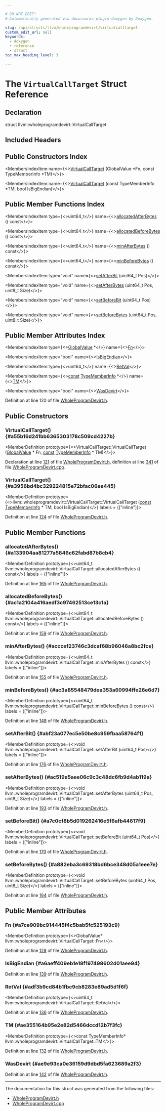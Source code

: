 ```yaml
---

# DO NOT EDIT!
# Automatically generated via docusaurus-plugin-doxygen by Doxygen.

slug: /api/structs/llvm/wholeprogramdevirt/virtualcalltarget
custom_edit_url: null
keywords:
  - doxygen
  - reference
  - struct
toc_max_heading_level: 3

---
```





# The `VirtualCallTarget` Struct Reference

<DoxygenPage pluginConfig={pluginConfig}>



## Declaration

<CodeBlock>struct llvm::wholeprogramdevirt::VirtualCallTarget</CodeBlock>

## Included Headers

<IncludesList>
<IncludesListItem
  filePath="llvm/Transforms/IPO/WholeProgramDevirt.h"
  permalink="/docs/api/files/include/include/llvm/include/llvm/transforms/include/llvm/transforms/ipo/wholeprogramdevirt-h"
  isLocal="true" />
</IncludesList>

## Public Constructors Index

<MembersIndex>

<MembersIndexItem
  name={<><a href="#a55b16d241bb6365303178c509cd4227b">VirtualCallTarget</a> (GlobalValue &#42;Fn, const TypeMemberInfo &#42;TM)</>}>
</MembersIndexItem>

<MembersIndexItem
  name={<><a href="#a3956bd4bc329224815e72bfac06ee445">VirtualCallTarget</a> (const TypeMemberInfo &#42;TM, bool IsBigEndian)</>}>
</MembersIndexItem>

</MembersIndex>

## Public Member Functions Index

<MembersIndex>

<MembersIndexItem
  type={<>uint64&#95;t</>}
  name={<><a href="#a133904aa81277a5846c62fabd87b8cb4">allocatedAfterBytes</a> () const</>}>
</MembersIndexItem>

<MembersIndexItem
  type={<>uint64&#95;t</>}
  name={<><a href="#ac1a2104a416aedf3c97462513ce13c1a">allocatedBeforeBytes</a> () const</>}>
</MembersIndexItem>

<MembersIndexItem
  type={<>uint64&#95;t</>}
  name={<><a href="#acccef23746c3dcaf68b96046a8bc2fce">minAfterBytes</a> () const</>}>
</MembersIndexItem>

<MembersIndexItem
  type={<>uint64&#95;t</>}
  name={<><a href="#ac3a85548479dea353a60994ffe26e6d7">minBeforeBytes</a> () const</>}>
</MembersIndexItem>

<MembersIndexItem
  type="void"
  name={<><a href="#abf23a077ec5e50be8c959fbaa58764f1">setAfterBit</a> (uint64&#95;t Pos)</>}>
</MembersIndexItem>

<MembersIndexItem
  type="void"
  name={<><a href="#ac519a5aee06c9c3c48dc6fb9d4ab119a">setAfterBytes</a> (uint64&#95;t Pos, uint8&#95;t Size)</>}>
</MembersIndexItem>

<MembersIndexItem
  type="void"
  name={<><a href="#a7c0cf8b5d019262416e5f6afb44617f9">setBeforeBit</a> (uint64&#95;t Pos)</>}>
</MembersIndexItem>

<MembersIndexItem
  type="void"
  name={<><a href="#a882eba3c69318bd6bce348d05a1eee7e">setBeforeBytes</a> (uint64&#95;t Pos, uint8&#95;t Size)</>}>
</MembersIndexItem>

</MembersIndex>

## Public Member Attributes Index

<MembersIndex>

<MembersIndexItem
  type={<><a href="/docs/api/classes/llvm/globalvalue">GlobalValue</a> &#42;</>}
  name={<><a href="#a7ce909bc914445f4c5bab5fc525193c9">Fn</a></>}>
</MembersIndexItem>

<MembersIndexItem
  type="bool"
  name={<><a href="#a6aeff409eb1e18f197498602d01aee94">IsBigEndian</a></>}>
</MembersIndexItem>

<MembersIndexItem
  type={<>uint64&#95;t</>}
  name={<><a href="#adf3b9cd84b1fbc9cb8283e89ad5d1f6f">RetVal</a></>}>
</MembersIndexItem>

<MembersIndexItem
  type={<><a href="/docs/api/files/lib/lib/target/lib/target/aarch64/aarch64promoteconstant-cpp/#a90f8350fecae261c25be85d38b451bff">const</a> <a href="/docs/api/structs/llvm/wholeprogramdevirt/typememberinfo">TypeMemberInfo</a> &#42;</>}
  name={<><a href="#ae355164b95e2e82d5466dccd12b7f3fc">TM</a></>}>
</MembersIndexItem>

<MembersIndexItem
  type="bool"
  name={<><a href="#ae9e93ca0e36159d9dbd5fa623689a2f3">WasDevirt</a></>}>
</MembersIndexItem>

</MembersIndex>


Definition at line 120 of file <a href="/docs/api/files/include/include/llvm/include/llvm/transforms/include/llvm/transforms/ipo/wholeprogramdevirt-h">WholeProgramDevirt.h</a>.

<SectionDefinition>

## Public Constructors

### VirtualCallTarget() {#a55b16d241bb6365303178c509cd4227b}

<MemberDefinition
  prototype={<>VirtualCallTarget::VirtualCallTarget (<a href="/docs/api/classes/llvm/globalvalue">GlobalValue</a> &#42; Fn, <a href="/docs/api/files/lib/lib/target/lib/target/aarch64/aarch64promoteconstant-cpp/#a90f8350fecae261c25be85d38b451bff">const</a> <a href="/docs/api/structs/llvm/wholeprogramdevirt/typememberinfo">TypeMemberInfo</a> &#42; TM)</>}>

Declaration at line <a href="/docs/api/files/include/include/llvm/include/llvm/transforms/include/llvm/transforms/ipo/wholeprogramdevirt-h/#l00121">121</a> of file <a href="/docs/api/files/include/include/llvm/include/llvm/transforms/include/llvm/transforms/ipo/wholeprogramdevirt-h">WholeProgramDevirt.h</a>, definition at line <a href="/docs/api/files/lib/lib/transforms/lib/transforms/ipo/wholeprogramdevirt-cpp/#l00341">341</a> of file <a href="/docs/api/files/lib/lib/transforms/lib/transforms/ipo/wholeprogramdevirt-cpp">WholeProgramDevirt.cpp</a>.
</MemberDefinition>

### VirtualCallTarget() {#a3956bd4bc329224815e72bfac06ee445}

<MemberDefinition
  prototype={<>llvm::wholeprogramdevirt::VirtualCallTarget::VirtualCallTarget (<a href="/docs/api/files/lib/lib/target/lib/target/aarch64/aarch64promoteconstant-cpp/#a90f8350fecae261c25be85d38b451bff">const</a> <a href="/docs/api/structs/llvm/wholeprogramdevirt/typememberinfo">TypeMemberInfo</a> &#42; TM, bool IsBigEndian)</>}
  labels = {["inline"]}>

Definition at line <a href="/docs/api/files/include/include/llvm/include/llvm/transforms/include/llvm/transforms/ipo/wholeprogramdevirt-h/#l00124">124</a> of file <a href="/docs/api/files/include/include/llvm/include/llvm/transforms/include/llvm/transforms/ipo/wholeprogramdevirt-h">WholeProgramDevirt.h</a>.
</MemberDefinition>

</SectionDefinition>

<SectionDefinition>

## Public Member Functions

### allocatedAfterBytes() {#a133904aa81277a5846c62fabd87b8cb4}

<MemberDefinition
  prototype={<>uint64&#95;t llvm::wholeprogramdevirt::VirtualCallTarget::allocatedAfterBytes () const</>}
  labels = {["inline"]}>

Definition at line <a href="/docs/api/files/include/include/llvm/include/llvm/transforms/include/llvm/transforms/ipo/wholeprogramdevirt-h/#l00165">165</a> of file <a href="/docs/api/files/include/include/llvm/include/llvm/transforms/include/llvm/transforms/ipo/wholeprogramdevirt-h">WholeProgramDevirt.h</a>.
</MemberDefinition>

### allocatedBeforeBytes() {#ac1a2104a416aedf3c97462513ce13c1a}

<MemberDefinition
  prototype={<>uint64&#95;t llvm::wholeprogramdevirt::VirtualCallTarget::allocatedBeforeBytes () const</>}
  labels = {["inline"]}>

Definition at line <a href="/docs/api/files/include/include/llvm/include/llvm/transforms/include/llvm/transforms/ipo/wholeprogramdevirt-h/#l00159">159</a> of file <a href="/docs/api/files/include/include/llvm/include/llvm/transforms/include/llvm/transforms/ipo/wholeprogramdevirt-h">WholeProgramDevirt.h</a>.
</MemberDefinition>

### minAfterBytes() {#acccef23746c3dcaf68b96046a8bc2fce}

<MemberDefinition
  prototype={<>uint64&#95;t llvm::wholeprogramdevirt::VirtualCallTarget::minAfterBytes () const</>}
  labels = {["inline"]}>

Definition at line <a href="/docs/api/files/include/include/llvm/include/llvm/transforms/include/llvm/transforms/ipo/wholeprogramdevirt-h/#l00155">155</a> of file <a href="/docs/api/files/include/include/llvm/include/llvm/transforms/include/llvm/transforms/ipo/wholeprogramdevirt-h">WholeProgramDevirt.h</a>.
</MemberDefinition>

### minBeforeBytes() {#ac3a85548479dea353a60994ffe26e6d7}

<MemberDefinition
  prototype={<>uint64&#95;t llvm::wholeprogramdevirt::VirtualCallTarget::minBeforeBytes () const</>}
  labels = {["inline"]}>

Definition at line <a href="/docs/api/files/include/include/llvm/include/llvm/transforms/include/llvm/transforms/ipo/wholeprogramdevirt-h/#l00148">148</a> of file <a href="/docs/api/files/include/include/llvm/include/llvm/transforms/include/llvm/transforms/ipo/wholeprogramdevirt-h">WholeProgramDevirt.h</a>.
</MemberDefinition>

### setAfterBit() {#abf23a077ec5e50be8c959fbaa58764f1}

<MemberDefinition
  prototype={<>void llvm::wholeprogramdevirt::VirtualCallTarget::setAfterBit (uint64&#95;t Pos)</>}
  labels = {["inline"]}>

Definition at line <a href="/docs/api/files/include/include/llvm/include/llvm/transforms/include/llvm/transforms/ipo/wholeprogramdevirt-h/#l00176">176</a> of file <a href="/docs/api/files/include/include/llvm/include/llvm/transforms/include/llvm/transforms/ipo/wholeprogramdevirt-h">WholeProgramDevirt.h</a>.
</MemberDefinition>

### setAfterBytes() {#ac519a5aee06c9c3c48dc6fb9d4ab119a}

<MemberDefinition
  prototype={<>void llvm::wholeprogramdevirt::VirtualCallTarget::setAfterBytes (uint64&#95;t Pos, uint8&#95;t Size)</>}
  labels = {["inline"]}>

Definition at line <a href="/docs/api/files/include/include/llvm/include/llvm/transforms/include/llvm/transforms/ipo/wholeprogramdevirt-h/#l00193">193</a> of file <a href="/docs/api/files/include/include/llvm/include/llvm/transforms/include/llvm/transforms/ipo/wholeprogramdevirt-h">WholeProgramDevirt.h</a>.
</MemberDefinition>

### setBeforeBit() {#a7c0cf8b5d019262416e5f6afb44617f9}

<MemberDefinition
  prototype={<>void llvm::wholeprogramdevirt::VirtualCallTarget::setBeforeBit (uint64&#95;t Pos)</>}
  labels = {["inline"]}>

Definition at line <a href="/docs/api/files/include/include/llvm/include/llvm/transforms/include/llvm/transforms/ipo/wholeprogramdevirt-h/#l00170">170</a> of file <a href="/docs/api/files/include/include/llvm/include/llvm/transforms/include/llvm/transforms/ipo/wholeprogramdevirt-h">WholeProgramDevirt.h</a>.
</MemberDefinition>

### setBeforeBytes() {#a882eba3c69318bd6bce348d05a1eee7e}

<MemberDefinition
  prototype={<>void llvm::wholeprogramdevirt::VirtualCallTarget::setBeforeBytes (uint64&#95;t Pos, uint8&#95;t Size)</>}
  labels = {["inline"]}>

Definition at line <a href="/docs/api/files/include/include/llvm/include/llvm/transforms/include/llvm/transforms/ipo/wholeprogramdevirt-h/#l00184">184</a> of file <a href="/docs/api/files/include/include/llvm/include/llvm/transforms/include/llvm/transforms/ipo/wholeprogramdevirt-h">WholeProgramDevirt.h</a>.
</MemberDefinition>

</SectionDefinition>

<SectionDefinition>

## Public Member Attributes

### Fn {#a7ce909bc914445f4c5bab5fc525193c9}

<MemberDefinition
  prototype={<>GlobalValue&#42; llvm::wholeprogramdevirt::VirtualCallTarget::Fn</>}>

Definition at line <a href="/docs/api/files/include/include/llvm/include/llvm/transforms/include/llvm/transforms/ipo/wholeprogramdevirt-h/#l00128">128</a> of file <a href="/docs/api/files/include/include/llvm/include/llvm/transforms/include/llvm/transforms/ipo/wholeprogramdevirt-h">WholeProgramDevirt.h</a>.
</MemberDefinition>

### IsBigEndian {#a6aeff409eb1e18f197498602d01aee94}

<MemberDefinition
  prototype="bool llvm::wholeprogramdevirt::VirtualCallTarget::IsBigEndian">

Definition at line <a href="/docs/api/files/include/include/llvm/include/llvm/transforms/include/llvm/transforms/ipo/wholeprogramdevirt-h/#l00139">139</a> of file <a href="/docs/api/files/include/include/llvm/include/llvm/transforms/include/llvm/transforms/ipo/wholeprogramdevirt-h">WholeProgramDevirt.h</a>.
</MemberDefinition>

### RetVal {#adf3b9cd84b1fbc9cb8283e89ad5d1f6f}

<MemberDefinition
  prototype={<>uint64&#95;t llvm::wholeprogramdevirt::VirtualCallTarget::RetVal</>}>

Definition at line <a href="/docs/api/files/include/include/llvm/include/llvm/transforms/include/llvm/transforms/ipo/wholeprogramdevirt-h/#l00136">136</a> of file <a href="/docs/api/files/include/include/llvm/include/llvm/transforms/include/llvm/transforms/ipo/wholeprogramdevirt-h">WholeProgramDevirt.h</a>.
</MemberDefinition>

### TM {#ae355164b95e2e82d5466dccd12b7f3fc}

<MemberDefinition
  prototype={<>const TypeMemberInfo&#42; llvm::wholeprogramdevirt::VirtualCallTarget::TM</>}>

Definition at line <a href="/docs/api/files/include/include/llvm/include/llvm/transforms/include/llvm/transforms/ipo/wholeprogramdevirt-h/#l00132">132</a> of file <a href="/docs/api/files/include/include/llvm/include/llvm/transforms/include/llvm/transforms/ipo/wholeprogramdevirt-h">WholeProgramDevirt.h</a>.
</MemberDefinition>

### WasDevirt {#ae9e93ca0e36159d9dbd5fa623689a2f3}

<MemberDefinition
  prototype="bool llvm::wholeprogramdevirt::VirtualCallTarget::WasDevirt">

Definition at line <a href="/docs/api/files/include/include/llvm/include/llvm/transforms/include/llvm/transforms/ipo/wholeprogramdevirt-h/#l00142">142</a> of file <a href="/docs/api/files/include/include/llvm/include/llvm/transforms/include/llvm/transforms/ipo/wholeprogramdevirt-h">WholeProgramDevirt.h</a>.
</MemberDefinition>

</SectionDefinition>

<hr/>

The documentation for this struct was generated from the following files:

<ul>
<li><a href="/docs/api/files/include/include/llvm/include/llvm/transforms/include/llvm/transforms/ipo/wholeprogramdevirt-h">WholeProgramDevirt.h</a></li>
<li><a href="/docs/api/files/lib/lib/transforms/lib/transforms/ipo/wholeprogramdevirt-cpp">WholeProgramDevirt.cpp</a></li>
</ul>

</DoxygenPage>

